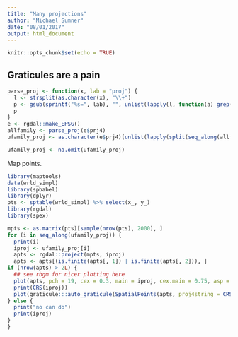 ```yaml
---
title: "Many projections"
author: "Michael Sumner"
date: "08/01/2017"
output: html_document
---
```


```r
knitr::opts_chunk$set(echo = TRUE)
```

## Graticules are a pain

```r
parse_proj <- function(x, lab = "proj") {
  l <- strsplit(as.character(x), "\\+")
  p <- gsub(sprintf("%s=", lab), "", unlist(lapply(l, function(a) grep(sprintf("^%s", lab), a, value = TRUE))))
  p
}
e <- rgdal::make_EPSG()
allfamily <- parse_proj(e$prj4)
ufamily_proj <- as.character(e$prj4)[unlist(lapply(split(seq_along(allfamily), allfamily), function(x) sample(x, min(c(5, length(x))))))]

ufamily_proj <- na.omit(ufamily_proj)
```

Map points. 

```r
library(maptools)
data(wrld_simpl)
library(spbabel)
library(dplyr)
pts <- sptable(wrld_simpl) %>% select(x_, y_)
library(rgdal)
library(spex)

mpts <- as.matrix(pts)[sample(nrow(pts), 2000), ]
for (i in seq_along(ufamily_proj)) {
  print(i)
  iproj <- ufamily_proj[i]
  apts <- rgdal::project(mpts, iproj)
  apts <- apts[(is.finite(apts[, 1]) | is.finite(apts[, 2])), ]
if (nrow(apts) > 2L) {
  ## see rbgm for nicer plotting here
  plot(apts, pch = 19, cex = 0.3, main = iproj, cex.main = 0.75, asp = 1)
  print(CRS(iproj))
  plot(graticule:::auto_graticule(SpatialPoints(apts, proj4string = CRS(iproj))), add = TRUE)
} else {
  print("no can do")
  print(iproj)
}
}
```

